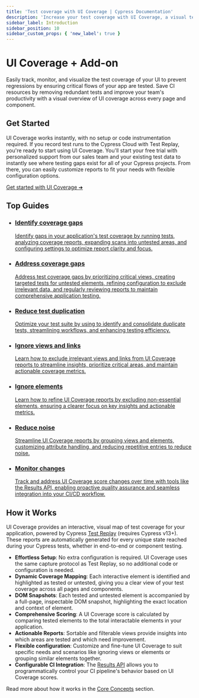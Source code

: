 ```yaml
---
title: 'Test coverage with UI Coverage | Cypress Documentation'
description: 'Increase your test coverage with UI Coverage, a visual test coverage report based on the interactive elements that make up your application.'
sidebar_label: Introduction
sidebar_position: 10
sidebar_custom_props: { 'new_label': true }
---
```


# UI Coverage <Badge type="success">+ Add-on</Badge>

Easily track, monitor, and visualize the test coverage of your UI to prevent regressions by ensuring critical flows of your app are tested. Save CI resources by removing redundant tests and improve your team's productivity with a visual overview of UI coverage across every page and component.

<Btn
  label="Request trial ➜"
  variant="indigo-dark"
  href="https://www.cypress.io/ui-coverage?utm_medium=intro-cta&utm_source=docs.cypress.io&utm_content=Request%20trial"
/>
<Btn
  label="See a demo"
  icon="action-play-small"
  href="https://go.cypress.io/hubfs/App%20Quality%20Products/UI%20Coverage/ui_coverage__overview_and_demo%20(1080p).mp4"
/>
<Btn
  label=" Explore an example project"
  icon="object-tested-element"
  href="https://on.cypress.io/rwa-ui-coverage-views?utm_source=docs.cypress.io&utm_medium=intro-cta&utm_content=Explore%20an%20example%20project"
/>

<DocsImage
  src="/img/ui-coverage/get-started/Cypress_UI_Coverage_demo.gif"
  alt="UI Coverage demo showing a mouse hovering and interacting with the UI of the Cloud product"
  noBorder="true"
/>

## Get Started

UI Coverage works instantly, with no setup or code instrumentation required. If you record test runs to the Cypress Cloud with Test Replay, you're ready to start using UI Coverage.
You'll start your free trial with personalized support from our sales team and your existing test data to instantly see where testing gaps exist for all of your Cypress projects.
From there, you can easily customize reports to fit your needs with flexible configuration options.

[Get started with UI Coverage ➜](/ui-coverage/get-started/setup)

## Top Guides

<ul class="guidesList">
  <li class="card">
    <a
      href="/ui-coverage/guides/identify-coverage-gaps"
      aria-labelledby="card-title-1"
    >
      <Icon name="list-check" />
      <h3 id="card-title-1">Identify coverage gaps</h3>
      <p>
        Identify gaps in your application's test coverage by running tests,
        analyzing coverage reports, expanding scans into untested areas, and
        configuring settings to optimize report clarity and focus.
      </p>
    </a>
  </li>
  <li class="card">
    <a
      href="/ui-coverage/guides/address-coverage-gaps"
      aria-labelledby="card-title-2"
    >
      <Icon name="clipboard-check" />
      <h3 id="card-title-2">Address coverage gaps</h3>
      <p>
        Address test coverage gaps by prioritizing critical views, creating
        targeted tests for untested elements, refining configuration to exclude
        irrelevant data, and regularly reviewing reports to maintain
        comprehensive application testing.
      </p>
    </a>
  </li>
  <li class="card">
    <a
      href="/ui-coverage/guides/reduce-test-duplication"
      aria-labelledby="card-title-3"
    >
      <Icon name="check-double" />
      <h3 id="card-title-3">Reduce test duplication</h3>
      <p>
        Optimize your test suite by using to identify and consolidate duplicate
        tests, streamlining workflows, and enhancing testing efficiency.
      </p>
    </a>
  </li>
  <li class="card">
    <a
      href="/ui-coverage/guides/ignore-views-and-links"
      aria-labelledby="card-title-4"
    >
      <Icon name="link-slash" />
      <h3 id="card-title-4">Ignore views and links</h3>
      <p>
        Learn how to exclude irrelevant views and links from UI Coverage reports
        to streamline insights, prioritize critical areas, and maintain
        actionable coverage metrics.
      </p>
    </a>
  </li>
  <li class="card">
    <a
      href="/ui-coverage/guides/ignore-elements"
      aria-labelledby="card-title-5"
    >
      <Icon name="ban" />
      <h3 id="card-title-5">Ignore elements</h3>
      <p>
        Learn how to refine UI Coverage reports by excluding non-essential
        elements, ensuring a clearer focus on key insights and actionable
        metrics.
      </p>
    </a>
  </li>
  <li class="card">
    <a href="/ui-coverage/guides/reduce-noise" aria-labelledby="card-title-6">
      <Icon name="filter" />
      <h3 id="card-title-6">Reduce noise</h3>
      <p>
        Streamline UI Coverage reports by grouping views and elements,
        customizing attribute handling, and reducing repetitive entries to
        reduce noise.
      </p>
    </a>
  </li>
  <li class="card">
    <a
      href="/ui-coverage/guides/monitor-changes"
      aria-labelledby="card-title-7"
    >
      <Icon name="chart-line" />
      <h3 id="card-title-7">Monitor changes</h3>
      <p>
        Track and address UI Coverage score changes over time with tools like
        the Results API, enabling proactive quality assurance and seamless
        integration into your CI/CD workflow.
      </p>
    </a>
  </li>
</ul>

## How it Works

UI Coverage provides an interactive, visual map of test coverage for your application, powered by Cypress [Test Replay](/cloud/features/test-replay) (requires Cypress v13+). These reports are automatically generated for every unique state reached during your Cypress tests, whether in end-to-end or component testing.

- **Effortless Setup**: No extra configuration is required. UI Coverage uses the same capture protocol as Test Replay, so no additional code or configuration is needed.
- **Dynamic Coverage Mapping**: Each interactive element is identified and highlighted as tested or untested, giving you a clear view of your test coverage across all pages and components.
- **DOM Snapshots**: Each tested and untested element is accompanied by a full-page, inspectable DOM snapshot, highlighting the exact location and context of element.
- **Comprehensive Scoring**: A UI Coverage score is calculated by comparing tested elements to the total interactable elements in your application.
- **Actionable Reports**: Sortable and filterable views provide insights into which areas are tested and which need improvement.
- **Flexible configuration**: Customize and fine-tune UI Coverage to suit specific needs and scenarios like ignoring views or elements or grouping similar elements together.
- **Configurable CI Integration**: The [Results API](/ui-coverage/results-api) allows you to programmatically control your CI pipeline's behavior based on UI Coverage scores.

Read more about how it works in the [Core Concepts](/ui-coverage/core-concepts/interactivity) section.
